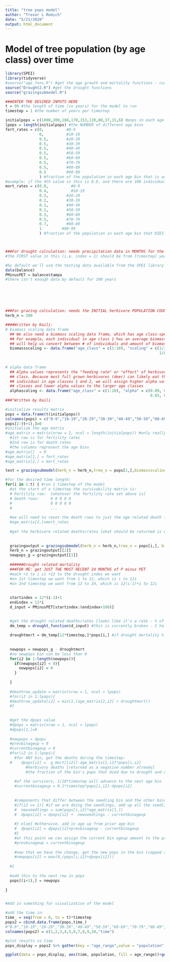 ---
title: "tree pops model"
author: "Trevor L Romich"
date: "5/21/2020"
output: html_document
---

# Model of tree population (by age class) over time

```{r setup, include=FALSE}
library(SPEI)
library(tidyverse)
#source("age_fxns.R") #get the age growth and mortality functions - currently not actually needed!
source("Drought2.R") #get the drought functions
source("grazingsubmodel.R")
```

```{r model inputs}
###ENTER THE DESIRED INPUTS HERE
t = 99 #the length of time (in years) for the model to run
timestep = 1 #the number of years per timestep

initialpops = c(1000,200,188,170,153,120,80,37,15,6) #pops in each age bin (age bins are 0-9,10-19,20-29, etc, with last being 90-99)
lpops = length(initialpops) #the NUMBER of different age bins
fert_rates = c(0,          #0-9
               0,          #10-19
               0.5,        #20-29
               0.5,        #30-39
               0.5,        #40-49
               0.5,        #50-59
               0.5,        #60-69
               0.5,        #70-79
               0.5,        #80-89
               0.5         #90-99
               ) #fraction of the population in each age bin that is added to the first age bin as new seedlings
#example: if the 4th value in this is 0.9, and there are 100 individuals between age 30 and 39 (the 4th age bin), then the 4th age bin will contribute 0.9*100 = 90 new seedlings
mort_rates = c(0.8,          #0-9
               0.4,          #10-19
               0.3,        #20-29
               0.2,        #30-39
               0.1,        #40-49
               0.1,        #50-59
               0.3,        #60-69
               0.5,        #70-79
               0.7,        #80-89
               1         #90-99
               ) #fraction of the population in each age bin that DIES (not survivability)



###For drought calculation: needs precipitation data in MONTHS for the entire time range AND the [timestep] years prior to the start of that range
#the FIRST value in this (i.e. index = 1) should be from [timestep] years before the intended start time

#by default we'll use the testing data available from the SPEI library
data(balance)
PMinusPET = balance$tampa
#there isn't enough data by default for 100 years






###For grazing calculation: needs the INITIAL herbivore POPULATION COUNT
herb_n = 200

####Written by Kaili:
# biomass scaling data frame
  ## We also need a biomass scaling data frame, which has age class-specific scaling factors. 
  ## For example, each individual in age class 1 has an average biomass (g C) of 0.5, etc. This 
  ## will help us convert between # of individuals and amount of biomass.
  biomassscaling <- data.frame("age_class" = c(1:10), "scaling" = c(1/2, 1/4, 1/5, 1/6, 1/7,
                                                                    1/8, 1/9, 1/10, 1/10, 1/10))
  
  
# alpha data frame
  ## Alpha values represents the "feeding rate" or "effect" of herbivores on trees, in each age 
  ## class. Because most full grown herbivores (deer) can likely eat the leaves of an entire 
  ## individual in age classes 1 and 2, we will assign higher alpha values to the smaller age 
  ## classes and lower alpha values to the larger age classes
  alphascaling <- data.frame("age_class" = c(1:10), "alpha" = c(0.09, 0.08, 0.07, 0.06, 0.06, 0.06, 
                                                                0.05, 0.04, 0.03, 0.01))
###^Written by Kaili  

```

```{r model setup}
#initialize results matrix
pops = data.frame(t(initialpops))
colnames(pops) = c("0-9","10-19","20-29","30-39","40-49","50-59","60-69","70-79","80-89","90-99")
pops[2:(t+1),]=0
#initialize the age matrix
#age_matrix = matrix(nrow = 2, ncol = length(initialpops)) #only really need 2 rows:
  #1st row is for fertility rates
  #2nd row is for death rates
  #the columns represent the age bins
#age_matrix[]  = 0
#age_matrix[1,] = fert_rates
#age_matrix[2,] = mort_rates
```

```{r test grazing submodel}
test = grazingsubmodel(herb_n = herb_n,tree_n = pops[1,],biomassscaling = biomassscaling, alphascaling = alphascaling) #it 'works' but amount lost is higher than the population for the default values 
```

``` {r model loop}
#for the desired time length:
for(i in 1:t) { #run 1 timestep of the model
  #at the start of a timestep the survivability matrix is:
  # Fertility row:  [whatever the fertility rate set above is]
  # Death rows:     0 0 0 0 0
  #                 0 0 0 0 0
  #                 ...
  
  #we will need to reset the death rows to just the age-related death fractions
  #age_matrix[2,]=mort_rates
  
  #get the herbivore related deaths/rates [what should be returned is either:
  
  
  grazingoutput = grazingsubmodel(herb_n = herb_n,tree_n = pops[i,], biomassscaling = biomassscaling, alphascaling = alphascaling)
  herb_n = grazingoutput[[2]]
  newpops_g = grazingoutput[[1]]
  
  ######Drought related mortality
  ###FOR ME: get JUST THE MOST RECENT 24 MONTHS of P minus PET
  #each +1 to i is +12 to the drought index we want
  #on 1st timestep we want from 1 to 12, which is i to 12i
  #on 2nd timestep we want from 13 to 24, which is 12(i-1)+1 to 12i
  
  
  startindex = 12*(i-1)+1
  endindex = 12*i
  d_input = PMinusPET[startindex:(endindex+100)]
  

  #get the drought related deaths/rates [looks like it's a rate - % of standing dead trees, which I take to mean % of trees that DIE of drought at the timestep]
  dm_temp = drought_function(d_input) #this is currently broken - I half expect something happened with the library
  
  droughtmort = dm_temp[12*timestep,]*pops[i,] #if drought mortality % is over 100% for some reason, set it to 100%
  
  
  newpops = newpops_g - droughtmort
  #no newpops bin can be less than 0
  for(i2 in 1:length(newpops)){
    if(newpops[i2] < 0){
      newpops[i2] = 0
    }
    
  }
  
  #deathrow_update = matrix(nrow = 1, ncol = lpops)
  #for(i2 in 1:lpops){
  #deathrow_update[i2] = min(1,(age_matrix[2,i2] + droughtmort))
  #}
  
  
  #get the dpops value
  #dpops = matrix(nrow = 1, ncol = lpops)
  #dpops[1,]=0
  
  #newpops = dpops
  #prevbinageup = 0
  #currentbinageup = 0
  #for(i2 in 1:lpops){
    #for ANY bin, get the deaths during the timestep:
  #    dpops[i2] =  g_mort[[i2]]-age_matrix[2,i2]*pops[i,i2]
         #herbivory deaths [returned as a negative number already]
         #the fraction of the bin's pops that died due to drought and other causes
         
    #of the survivors, 1/10*timestep will advance to the next age bin
    #currentbinageup = 0.1*timestep*pops[i,i2]-dpops[i2]
    
    
    #components that differ between the seedling bin and the other bins  
    #if(i2 == 1){ #if we are doing the seedlings, add up all the seedling production from each age range
    #  newseedlings = sum(pops[i,i2]*age_matrix[1,])
    #  dpops[i2] = dpops[i2] +  newseedlings - currentbinageup
      
    #} else{ #otherwise, add in age up from prior age bin
    #  dpops[i2] = dpops[i2]+prevbinageup - currentbinageup
    #}
    #at this point we can assign the current bin ageup amount to the prev bin value for use on the next iteration
    #prevbinageup = currentbinageup
    
    #now that we have the change, get the new pops in the bin (capped at minimum of 0) 
    #newpops[i2] = max(0,(pops[i,i2]+dpops[i2]))
    
  #}
  
  #add this to the next row in pops
  pops[(i+1),] = newpops
  
}


#Add in something for visualization of the model
```

```{r visualize results}
#add the time in:
time_ = seq(from = 0, to = t)*timestep
pops2 = cbind.data.frame(pops,time_)
#"0-9","10-19","20-29","30-39","40-49","50-59","60-69","70-79","80-89","90-99"
colnames(pops2) = c(1,2,3,4,5,6,7,8,9,10,"time")

#plot results vs time
pops_display = pops2 %>% gather(key = "age_range",value = "population",-time)

ggplot(data = pops_display, aes(time, population, fill = age_range))+geom_col()+labs(x = "time in years", title = "Tree population size over time")
```